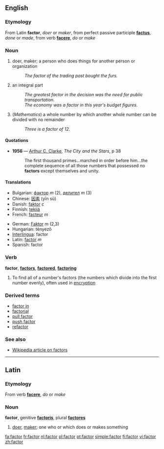 ==English==
===Etymology===
From Latin '''factor''', ''doer'' or ''maker'', from perfect passive participle '''[[factus]]''', ''done'' or ''made'', from verb '''[[facere]]''', ''do'' or ''make''

=== Noun ===
{{en-noun}}

# doer, maker; a person who does things for another person or organization
#: ''The factor of the trading post bought the furs.''
# an integral part
#:''The greatest factor in the decision was the need for public transportation.''
#:''The economy was a factor in this year's budget figures.''
# (''Mathematics'') a whole number by which another whole number can be divided with no remainder
#:''Three is a factor of 12.''

====Quotations====
*'''1956''' — [[w:Arthur C. Clarke|Arthur C. Clarke]], ''The City and the Stars'', p 38
*:The first thousand primes...marched in order before him...the complete sequence of all those numbers that possessed no '''factors''' except themselves and unity.

==== Translations ====
{{top}}
*Bulgarian: [[фактор]] ''m'' (2), [[делител]] ''m'' (3)
*Chinese: [[因素]] (yīn sù)
*Danish: [[faktor]] ''c''
*Finnish: [[tekijä]]
*French: [[facteur]] ''m''
{{mid}}
*German: [[Faktor]] ''m'' (2,3)
*Hungarian: tényező
*[[Interlingua]]: factor
*Latin: [[#Latin|factor]] ''m''
*Spanish: factor
{{bottom}}

===Verb===
'''factor''', '''[[factors]]''', '''[[factored]]''', '''[[factoring]]'''

# To find all of a number's factors (the numbers which divide into the first number evenly), often used in [[encryption]]

===Derived terms===
*[[factor in]]
*[[factorial]]
*[[pull factor]]
*[[push factor]]
*[[refactor]]

===See also===
*[[w:Factor|Wikipedia article on factors]]

----

==Latin==
===Etymology===
From verb '''[[facere]]''', ''do'' or ''make''

===Noun===
'''factor''', genitive '''[[factoris]]''', plural '''[[factores]]'''

# [[doer]], [[maker]]; one who or which does or makes something

[[fa:factor]]
[[fr:factor]]
[[nl:factor]]
[[pl:factor]]
[[pt:factor]]
[[simple:factor]]
[[fi:factor]]
[[vi:factor]]
[[zh:factor]]